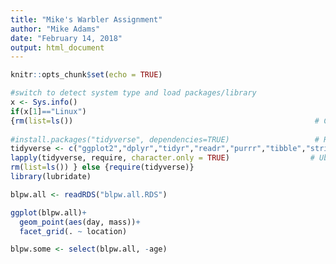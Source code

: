 ```yaml
---
title: "Mike's Warbler Assignment"
author: "Mike Adams"
date: "February 14, 2018"
output: html_document
---
```


```r
knitr::opts_chunk$set(echo = TRUE)
```

```r
#switch to detect system type and load packages/library
x <- Sys.info()
if(x[1]=="Linux")
{rm(list=ls())                                                      # Clears R workspace
   
#install.packages("tidyverse", dependencies=TRUE)                   # Run once, then comment
tidyverse <- c("ggplot2","dplyr","tidyr","readr","purrr","tibble","stringr") # Ubuntu tidyverse work around
lapply(tidyverse, require, character.only = TRUE)                  # Ubuntu tidyverse work around
rm(list=ls()) } else {require(tidyverse)}
library(lubridate)
```


```r
blpw.all <- readRDS("blpw.all.RDS")

```


```r
ggplot(blpw.all)+
  geom_point(aes(day, mass))+
  facet_grid(. ~ location)
```

```r
blpw.some <- select(blpw.all, -age)
```

```r


```


